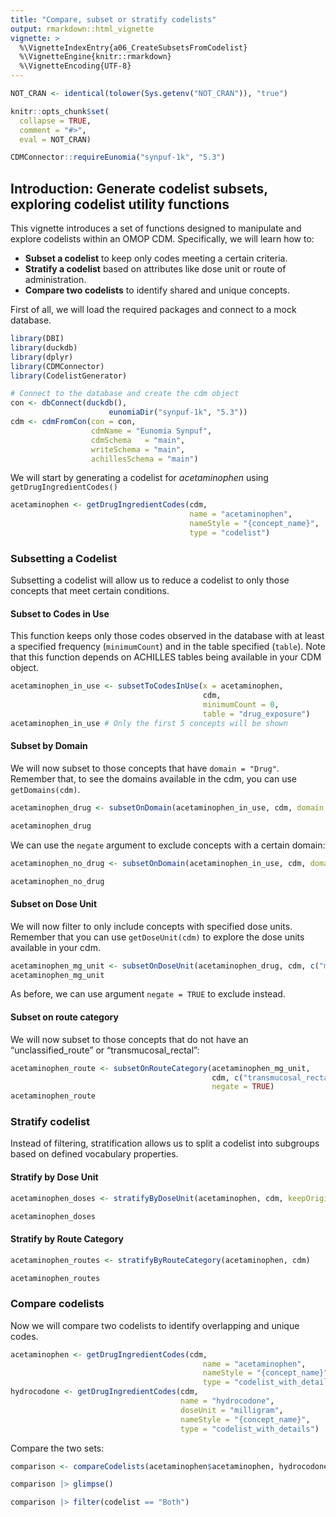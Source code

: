 ```yaml
---
title: "Compare, subset or stratify codelists"
output: rmarkdown::html_vignette
vignette: >
  %\VignetteIndexEntry{a06_CreateSubsetsFromCodelist}
  %\VignetteEngine{knitr::rmarkdown}
  %\VignetteEncoding{UTF-8}
---
```


```r
NOT_CRAN <- identical(tolower(Sys.getenv("NOT_CRAN")), "true")

knitr::opts_chunk$set(
  collapse = TRUE,
  comment = "#>",
  eval = NOT_CRAN)
```

```r
CDMConnector::requireEunomia("synpuf-1k", "5.3")
```

## Introduction: Generate codelist subsets, exploring codelist utility functions
This vignette introduces a set of functions designed to manipulate and explore codelists within an OMOP CDM. Specifically, we will learn how to:

-   **Subset a codelist** to keep only codes meeting a certain criteria.
-   **Stratify a codelist** based on attributes like dose unit or route of administration.
-   **Compare two codelists** to identify shared and unique concepts.

First of all, we will load the required packages and connect to a mock database.
```r
library(DBI)
library(duckdb)
library(dplyr)
library(CDMConnector)
library(CodelistGenerator)

# Connect to the database and create the cdm object
con <- dbConnect(duckdb(), 
                      eunomiaDir("synpuf-1k", "5.3"))
cdm <- cdmFromCon(con = con, 
                  cdmName = "Eunomia Synpuf",
                  cdmSchema   = "main",
                  writeSchema = "main", 
                  achillesSchema = "main")
```

We will start by generating a codelist for *acetaminophen* using `getDrugIngredientCodes()`
```r
acetaminophen <- getDrugIngredientCodes(cdm,
                                        name = "acetaminophen",
                                        nameStyle = "{concept_name}",
                                        type = "codelist")
```

### Subsetting a Codelist
Subsetting a codelist will allow us to reduce a codelist to only those concepts that meet certain conditions.

#### Subset to Codes in Use
This function keeps only those codes observed in the database with at least a specified frequency (`minimumCount`) and in the table specified (`table`). Note that this function depends on ACHILLES tables being available in your CDM object.

```r
acetaminophen_in_use <- subsetToCodesInUse(x = acetaminophen, 
                                           cdm, 
                                           minimumCount = 0,
                                           table = "drug_exposure")
acetaminophen_in_use # Only the first 5 concepts will be shown
```
#### Subset by Domain
We will now subset to those concepts that have `domain = "Drug"`. Remember that, to see the domains available in the cdm, you can use `getDomains(cdm)`.
```r
acetaminophen_drug <- subsetOnDomain(acetaminophen_in_use, cdm, domain = "Drug")

acetaminophen_drug
```
We can use the `negate` argument to exclude concepts with a certain domain:

```r
acetaminophen_no_drug <- subsetOnDomain(acetaminophen_in_use, cdm, domain = "Drug", negate = TRUE)

acetaminophen_no_drug
```
#### Subset on Dose Unit
We will now filter to only include concepts with specified dose units. Remember that you can use `getDoseUnit(cdm)` to explore the dose units available in your cdm.
```r
acetaminophen_mg_unit <- subsetOnDoseUnit(acetaminophen_drug, cdm, c("milligram", "unit"))
acetaminophen_mg_unit
```
As before, we can use argument `negate = TRUE` to exclude instead.

#### Subset on route category
We will now subset to those concepts that do not have an "unclassified_route" or "transmucosal_rectal":
```r
acetaminophen_route <- subsetOnRouteCategory(acetaminophen_mg_unit, 
                                             cdm, c("transmucosal_rectal","unclassified_route"), 
                                             negate = TRUE)
acetaminophen_route
```
### Stratify codelist
Instead of filtering, stratification allows us to split a codelist into subgroups based on defined vocabulary properties.

#### Stratify by Dose Unit
```r
acetaminophen_doses <- stratifyByDoseUnit(acetaminophen, cdm, keepOriginal = TRUE)

acetaminophen_doses
```
#### Stratify by Route Category
```r
acetaminophen_routes <- stratifyByRouteCategory(acetaminophen, cdm)

acetaminophen_routes
```

### Compare codelists
Now we will compare two codelists to identify overlapping and unique codes. 
```r
acetaminophen <- getDrugIngredientCodes(cdm, 
                                           name = "acetaminophen", 
                                           nameStyle = "{concept_name}",
                                           type = "codelist_with_details")
hydrocodone <- getDrugIngredientCodes(cdm, 
                                      name = "hydrocodone", 
                                      doseUnit = "milligram", 
                                      nameStyle = "{concept_name}",
                                      type = "codelist_with_details")
```
Compare the two sets:
```r
comparison <- compareCodelists(acetaminophen$acetaminophen, hydrocodone$hydrocodone)

comparison |> glimpse()

comparison |> filter(codelist == "Both")
```
